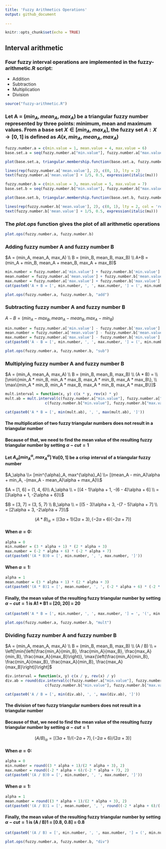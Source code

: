 ```yaml
---
title: 'Fuzzy Arithmetics Operations'
output: github_document
   
---
```


```r
knitr::opts_chunk$set(echo = TRUE)
```

## Interval arithmetic

### Four fuzzy interval operations are implemented in the **fuzzy-arithmetic.R** script: 

- Addition
- Subtraction
- Multiplication
- Division

```r
source("fuzzy-arithmetic.R")
```

### Let A = ($min_A, mean_A, max_A$) be a triangular fuzzy number represented by three points: minimum, mean and maximum values. From a base set $X \in [min_A, max_A]$, the fuzzy set $A:X \rightarrow [0, 1]$ is defined as $A(x, min_A, mean_A, max_A)$

```r
fuzzy.number.a = c(min.value = 1, mean.value = 4, max.value = 6)
base.set.a = seq(fuzzy.number.a["min.value"], fuzzy.number.a["max.value"], by=0.1)
```

```r
plot(base.set.a, triangular.membership.function(base.set.a, fuzzy.number.a), type = "l", ylim = c(0,1), xlab = "", ylab = "", lty = 2, main = 'Fuzzy Set A = (1, 4, 6)', lwd = 2)

lines(rep(fuzzy.number.a['mean.value'], 2), c(0, 1), lty = 2)
text(fuzzy.number.a['mean.value'] + 1/5, 0.5, expression(italic(mu)))
```

```r
fuzzy.number.b = c(min.value = 3, mean.value = 5, max.value = 7)
base.set.b = seq(fuzzy.number.b["min.value"], fuzzy.number.b["max.value"], by=0.1)
```

```r
plot(base.set.b, triangular.membership.function(base.set.b, fuzzy.number.b), type = "l", ylim = c(0,1), xlab = "", ylab = "", lty = 2, main = 'Fuzzy Set B = (3, 5, 7)', lwd = 2, col = 'red')

lines(rep(fuzzy.number.b['mean.value'], 2), c(0, 1), lty = 2, col = 'red')
text(fuzzy.number.b['mean.value'] + 1/5, 0.5, expression(italic(mu)))
```

### The *plot.ops* function gives the plot of all arithmetic operations

```r
plot.ops(fuzzy.number.a, fuzzy.number.b)
```

### Adding fuzzy number A and fuzzy number B

$A = (min_A, mean_A, max_A) \\ B = (min_B, mean_B, max_B) \\ A+B = (min_A + min_B, mean_A + mean_B, max_A + max_B)$

```r
min.number = fuzzy.number.a['min.value'] + fuzzy.number.b['min.value']
mean.number = fuzzy.number.a['mean.value'] + fuzzy.number.b['mean.value']
max.number = fuzzy.number.a['max.value'] + fuzzy.number.b['max.value']
cat(paste0('A + B = [', min.number, ', ', max.number, '] = (', min.number, ', ', mean.number, ', ', max.number, ') '))
```

```r
plot.ops(fuzzy.number.a, fuzzy.number.b, "add")
```

### Subtracting fuzzy number A and fuzzy number B

$A-B = (min_A - max_B, mean_A - mean_B, max_A - min_B)$

```r
min.number = fuzzy.number.a['min.value'] - fuzzy.number.b['max.value']
mean.number = fuzzy.number.a['mean.value'] - fuzzy.number.b['mean.value']
max.number = fuzzy.number.a['max.value'] - fuzzy.number.b['min.value']
cat(paste0('A - B = [', min.number, ', ', max.number, '] = (', min.number, ', ', mean.number, ', ', max.number, ')'))
```

```r
plot.ops(fuzzy.number.a, fuzzy.number.b, "sub")
```

### Multiplying fuzzy number A and fuzzy number B

$A = (min_A, mean_A, max_A) \\ B = (min_B, mean_B, max_B) \\ (A * B) = \\ [\min\{min_A * min_B, min_A * max_B, max_A * min_B, max_A * max_B\}, \\ \max\{min_A * min_B, min_A * max_B, max_A * min_B, max_A * max_B\}]$

```r
mult.interval = function(x, y) c(x * y, rev(x) * y)
mult.ab = mult.interval(c(fuzzy.number.a["min.value"], fuzzy.number.a["max.value"]),
                  c(fuzzy.number.b["min.value"], fuzzy.number.b["max.value"]))
```

```r
cat(paste0('A * B = [', min(mult.ab), ', ', max(mult.ab), ']'))
```

#### The **multiplication** of two fuzzy triangular numbers does **not result in a triangular number**

#### Because of that, we need to find the mean value of the resulting fuzzy triangular number by setting $\alpha-cut = 1$

#### Let $A_\alpha[min^\alpha_A, max^\alpha_A]$  $\forall \alpha [0, 1]$ be a crisp interval of a triangular fuzzy number

$A_\alpha \\= [min^{\alpha}_A, max^{\alpha}_A] \\= [(mean_A - min_A)\alpha + min_A, -(max_A - mean_A)\alpha + max_A]\\$

$A = [1, 6] = (1, 4, 6)\\ A_\alpha \\ = [(4 - 1)\alpha + 1, -(6 - 4)\alpha + 6] \\ = [3\alpha + 1, -2\alpha + 6]\\$

$B = [3, 7] = (3, 5, 7) \\ B_\alpha \\ = [(5 - 3)\alpha + 3, -(7 - 5)\alpha + 7] \\ = [2\alpha + 3, -2\alpha + 7]\\$

$$ (A * B)_\alpha = [(3\alpha +1)(2\alpha + 3), (-2\alpha + 6)(-2\alpha + 7)] $$

#### When $\alpha = 0$:

```r
alpha = 0
min.number = (3 * alpha + 1) * (2 * alpha + 3)
max.number = (-2 * alpha + 6) * (-2 * alpha + 7)
cat(paste0('(A * B)0 = [', min.number, ', ', max.number, ']'))
```

#### When $\alpha = 1$:

```r
alpha = 1
mean.number = (3 * alpha + 1) * (2 * alpha + 3)
cat(paste0('(A * B)1 = [', mean.number, ', ', (-2 * alpha + 6) * (-2 * alpha + 7), ']'))
```

#### Finally, the mean value of the resulting fuzzy triangular number by setting $\alpha-cut = 1$ is A1 * B1 = [20, 20] = 20

```r
cat(paste0('A * B = [', min.number, ', ', max.number, '] = ', '(', min.number, ', ', mean.number, ', ', max.number, ')'))
```

```r
plot.ops(fuzzy.number.a, fuzzy.number.b, "mult")
```

### Dividing fuzzy number A and fuzzy number B

$A = (min_A, mean_A, max_A) \\ B = (min_B, mean_B, max_B) \\ (A / B) \\ = \left[\min{\left(\frac{min_A}{min_B}, \frac{min_A}{max_B}, \frac{max_A}{min_B}, \frac{max_A}{max_B}\right)}, \max{\left(\frac{min_A}{min_B}, \frac{min_A}{max_B}, \frac{max_A}{min_B}, \frac{max_A}{max_B}\right)}\right]$

```r
div.interval = function(x, y) c(x / y, rev(x) / y)
div.ab = round(div.interval(c(fuzzy.number.a["min.value"], fuzzy.number.a["max.value"]),
                  c(fuzzy.number.b["min.value"], fuzzy.number.b["max.value"])), 2)
```

```r
cat(paste0('A / B = [', min(div.ab), ', ', max(div.ab), ']'))
```

#### The **division** of two fuzzy triangular numbers does **not result in a triangular number**

#### Because of that, we need to find the mean value of the resulting fuzzy triangular number by setting $\alpha-cut = 1$

$$ (A / B)_\alpha = [(3\alpha +1)/(-2\alpha + 7), (-2\alpha + 6)/(2\alpha + 3)] $$

#### When $\alpha = 0$:

```r
alpha = 0
min.number = round((3 * alpha + 1)/(2 * alpha + 3), 2)
max.number = round((-2 * alpha + 6)/(-2 * alpha + 7), 2)
cat(paste0('(A / B)0 = [', min.number, ', ', max.number, ']'))
```

#### When $\alpha = 1$:

```r
alpha = 1
mean.number = round((3 * alpha + 1)/(2 * alpha + 3), 2)
cat(paste0('(A / B)1 = [', mean.number, ', ', round((-2 * alpha + 6)/(-2 * alpha + 7), 2), ']'))
```

#### Finally, the mean value of the resulting fuzzy triangular number by setting $\alpha-cut = 1$ is (A / B)1 = [0.8, 0.8] = 0.8

```r
cat(paste0('(A / B) = [', min.number, ', ', max.number, '] = (', min.number, ', ', mean.number, ', ', max.number, ')'))
```

```r
plot.ops(fuzzy.number.a, fuzzy.number.b, "div")
```
